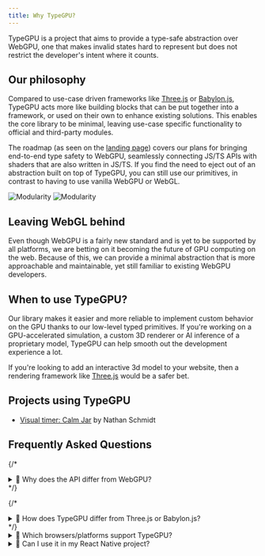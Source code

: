 ```yaml
---
title: Why TypeGPU?
---
```


TypeGPU is a project that aims to provide a type-safe abstraction over WebGPU, one that makes invalid states hard to represent but does not
restrict the developer's intent where it counts.

## Our philosophy

Compared to use-case driven frameworks like [Three.js](https://threejs.org/) or [Babylon.js](https://www.babylonjs.com/), TypeGPU acts more like building blocks that can be put together into a framework, or used on their own to enhance existing solutions.
This enables the core library to be minimal, leaving use-case specific functionality to official and third-party modules.

The roadmap (as seen on the [landing page](/TypeGPU)) covers our plans for bringing end-to-end type safety to WebGPU, seamlessly connecting JS/TS APIs with shaders that are also
written in JS/TS. If you find the need to eject out of an abstraction built on top of TypeGPU, you can still use our primitives, in contrast to having to use vanilla WebGPU or WebGL.


<div className='max-w-[30rem] mx-auto'>
<Image className="!hidden dark:!block" src={ModularityDark} alt="Modularity" />
<Image className="!block dark:!hidden" src={ModularityLight} alt="Modularity" />
</div>

## Leaving WebGL behind

Even though WebGPU is a fairly new standard and is yet to be supported by all platforms, we are betting on it becoming the future of GPU computing on the web. Because of this, we can
provide a minimal abstraction that is more approachable and maintainable, yet still familiar to existing WebGPU developers.

## When to use TypeGPU?

Our library makes it easier and more reliable to implement custom behavior on the GPU thanks to our low-level typed primitives.
If you're working on a GPU-accelerated simulation, a custom 3D renderer or AI inference of a proprietary model, TypeGPU can
help smooth out the development experience a lot.

If you're looking to add an interactive 3d model to your website, then a rendering framework like [Three.js](https://threejs.org/) would be a safer bet.

## Projects using TypeGPU

- [Visual timer: Calm Jar](https://apps.apple.com/us/app/visual-timer-calm-jar/id6741375962) by Nathan Schmidt

## Frequently Asked Questions

{/* <details>
<summary>🙋 Why does the API differ from WebGPU?</summary>

The API differs from what can be seen in WebGPU due to a difference in behavior between the two.

The glue code necessary to link WGSL bindings with TypeScript values is not present in TypeGPU,
which does greatly reduce the boilerplate, but requires a different API.

Furthermore, resource management in TypeGPU is, for the most part, automated. When defining a GPU buffer, we
can do so using the `tgpu.buffer` API like so:

```ts
const fooBuffer = tgpu.buffer(f32).$name('foo');
```

This however does not allocate any memory on the GPU, as opposed to the `device.createBuffer` WebGPU
API. Buffers in TypeGPU get allocated eventually, when code using them is executed by a `runtime`.
They then get destroyed when calling `runtime.dispose()`.

</details> */}

{/* <details>
<summary>🙋 How does TypeGPU differ from Three.js or Babylon.js?</summary>

TypeGPU is a set of primitives for building WebGPU solutions, as opposed to a framework created for a
specific use case like Three.js or Babylon.js. Our hope is that libraries built on top of TypeGPU can interact with
each other with the common language of our primitives, even though they are built with different use
cases in mind (Visualization, AI inference, etc.).

</details> */}

<details>
<summary>🙋 Which browsers/platforms support TypeGPU?</summary>

TypeGPU can be used on any browser that supports WebGPU. The current coverage can be [checked here](https://caniuse.com/webgpu).
Additionally, thanks to [react-native-wgpu](https://github.com/wcandillon/react-native-webgpu), TypeGPU also works in React Native!

</details>


<details>
<summary>🙋 Can I use it in my React Native project?</summary>

Yes! Thanks to [react-native-wgpu](https://github.com/wcandillon/react-native-webgpu), TypeGPU also works in React Native.

</details>
